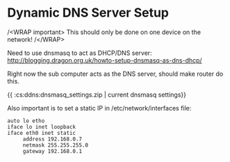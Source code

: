 # Dynamic DNS Server Setup
/\<WRAP important\>
This should only be done on one device on the network!
/\</WRAP\>

Need to use dnsmasq to act as DHCP/DNS server:
http://blogging.dragon.org.uk/howto-setup-dnsmasq-as-dns-dhcp/

Right now the sub computer acts as the DNS server, should make router do this.

\{\{ :cs:ddns:dnsmasq_settings.zip | current dnsmasq settings\}\}

Also important is to set a static IP in /etc/network/interfaces file:

```text
auto lo etho
iface lo inet loopback
iface eth0 inet static
     address 192.168.0.7
     netmask 255.255.255.0
     gateway 192.168.0.1
```
